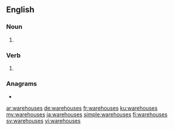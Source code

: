 ==English==

===Noun===
{{head|en|noun plural form}}

# {{plural of|warehouse|lang=en}}

===Verb===
{{head|en|verb form}}

# {{en-third-person singular of|warehouse}}

===Anagrams===
* {{l|en|housewares}}

[[ar:warehouses]]
[[de:warehouses]]
[[fr:warehouses]]
[[ku:warehouses]]
[[my:warehouses]]
[[ja:warehouses]]
[[simple:warehouses]]
[[fi:warehouses]]
[[sv:warehouses]]
[[vi:warehouses]]